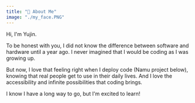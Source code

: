 ```yaml
---
title: "👩 About Me"
image: "./my_face.PNG"
---
```


Hi, I'm Yujin.

To be honest with you, I did not know the difference between software and hardware until a year ago.
I never imagined that I would be coding as I was growing up.

But now, I love that feeling right when I deploy code (Namu project below), knowing that real people get to use in their daily lives.
And I love the accessibility and infinite possibilities that coding brings.

I know I have a long way to go, but I'm excited to learn!
